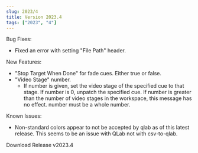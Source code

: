 ```yaml
---
slug: 2023/4
title: Version 2023.4
tags: ["2023", "4"]
---
```




Bug Fixes:
- Fixed an error with setting "File Path" header.

New Features:
- "Stop Target When Done" for fade cues. Either true or false.
- "Video Stage" number.
    - If number is given, set the video stage of the specified cue to that stage. If number is 0, unpatch the specified cue. If number is greater than the number of video stages in the workspace, this message has no effect. number must be a whole number.

Known Issues:
- Non-standard colors appear to not be accepted by qlab as of this latest release. This seems to be an issue with QLab not with csv-to-qlab.


<div className={styles.buttons}>
    <Link
    className="button button--primary button--lg"
    to="https://github.com/fross123/csv_to_qlab/releases/download/v2023.4/CSV-To-QLab.dmg">
    Download Release v2023.4
    </Link>
</div>